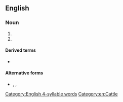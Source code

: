 {{also|afrikander}}
==English==

===Noun===
{{en-noun}}

# {{alt form|en|Afrikaner||breed of cattle}}
# {{archaic form of|en|Afrikaner||member of ethnic group}}

====Derived terms====
* {{l|en|Afrikanderdom}}

====Alternative forms====
* {{l|en|Africander}}, {{l|en|afrikander}}, {{l|en|africander}}

[[Category:English 4-syllable words]]
[[Category:en:Cattle]]